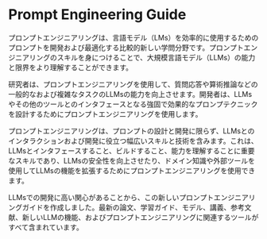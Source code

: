 # Prompt Engineering Guide

プロンプトエンジニアリングは、言語モデル（LMs）を効率的に使用するためのプロンプトを開発および最適化する比較的新しい学問分野です。プロンプトエンジニアリングのスキルを身につけることで、大規模言語モデル（LLMs）の能力と限界をより理解することができます。

研究者は、プロンプトエンジニアリングを使用して、質問応答や算術推論などの一般的なおよび複雑なタスクのLLMsの能力を向上させます。開発者は、LLMsやその他のツールとのインタフェースとなる強固で効果的なプロンプテクニックを設計するためにプロンプトエンジニアリングを使用します。

プロンプトエンジニアリングは、プロンプトの設計と開発に限らず、LLMsとのインタラクションおよび開発に役立つ幅広いスキルと技術を含みます。これは、LLMsとインタフェースすること、ビルドすること、能力を理解することに重要なスキルであり、LLMsの安全性を向上させたり、ドメイン知識や外部ツールを使用してLLMsの機能を拡張するためにプロンプトエンジニアリングを使用できます。

LLMsでの開発に高い関心があることから、この新しいプロンプトエンジニアリングガイドを作成しました。最新の論文、学習ガイド、モデル、講義、参考文献、新しいLLMの機能、およびプロンプトエンジニアリングに関連するツールがすべて含まれています。